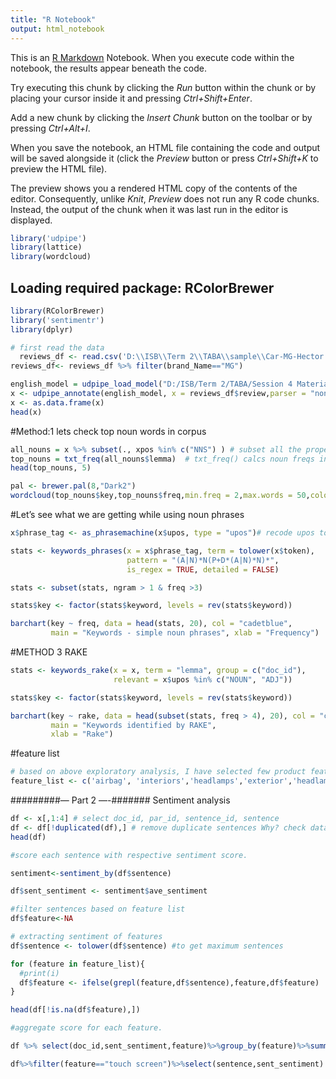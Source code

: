 ---
title: "R Notebook"
output: html_notebook
---

This is an [R Markdown](http://rmarkdown.rstudio.com) Notebook. When you execute code within the notebook, the results appear beneath the code. 

Try executing this chunk by clicking the *Run* button within the chunk or by placing your cursor inside it and pressing *Ctrl+Shift+Enter*. 

Add a new chunk by clicking the *Insert Chunk* button on the toolbar or by pressing *Ctrl+Alt+I*.

When you save the notebook, an HTML file containing the code and output will be saved alongside it (click the *Preview* button or press *Ctrl+Shift+K* to preview the HTML file).

The preview shows you a rendered HTML copy of the contents of the editor. Consequently, unlike *Knit*, *Preview* does not run any R code chunks. Instead, the output of the chunk when it was last run in the editor is displayed.

```{r}
library('udpipe')
library(lattice)
library(wordcloud)
```

## Loading required package: RColorBrewer
```{r}

library(RColorBrewer)
library('sentimentr')
library(dplyr)
```

```{r}
# first read the data
  reviews_df <- read.csv('D:\\ISB\\Term 2\\TABA\\sample\\Car-MG-Hector.csv',stringsAsFactors = FALSE)
reviews_df<- reviews_df %>% filter(brand_Name=="MG")

english_model = udpipe_load_model("D:/ISB/Term 2/TABA/Session 4 Materials/lec 4 materials/lec 4 materials/english-ewt-ud-2.4-190531.udpipe")  # file_model only needed
x <- udpipe_annotate(english_model, x = reviews_df$review,parser = "none",trace = FALSE) #%>% as.data.frame() %>% head()
x <- as.data.frame(x)
head(x)
```

#Method:1 lets check top noun words in corpus
```{r}
all_nouns = x %>% subset(., xpos %in% c("NNS") ) # subset all the proper noun in corpus
top_nouns = txt_freq(all_nouns$lemma)  # txt_freq() calcs noun freqs in desc order
head(top_nouns, 5) 
```
```{r}
pal <- brewer.pal(8,"Dark2")
wordcloud(top_nouns$key,top_nouns$freq,min.freq = 2,max.words = 50,colors=pal)
```


#Let’s see what we are getting while using noun phrases
```{r}
x$phrase_tag <- as_phrasemachine(x$upos, type = "upos")# recode upos to 1-letter tag for better regex pattern

stats <- keywords_phrases(x = x$phrase_tag, term = tolower(x$token), 
                          pattern = "(A|N)*N(P+D*(A|N)*N)*", 
                          is_regex = TRUE, detailed = FALSE)

stats <- subset(stats, ngram > 1 & freq >3)

stats$key <- factor(stats$keyword, levels = rev(stats$keyword))

barchart(key ~ freq, data = head(stats, 20), col = "cadetblue", 
         main = "Keywords - simple noun phrases", xlab = "Frequency")
```


#METHOD 3 RAKE
```{r}
stats <- keywords_rake(x = x, term = "lemma", group = c("doc_id"), 
                       relevant = x$upos %in% c("NOUN", "ADJ"))

stats$key <- factor(stats$keyword, levels = rev(stats$keyword))

barchart(key ~ rake, data = head(subset(stats, freq > 4), 20), col = "cadetblue", 
         main = "Keywords identified by RAKE", 
         xlab = "Rake")
```

#feature list
```{r}
# based on above exploratory analysis, I have selected few product features/attributes
feature_list <- c('airbag', 'interiors','headlamps','exterior','headlamp','voice command', 'boot space', 'panoramic sunroof', 'infotainment system', 'price range','music system', 'front grill', 'price','voice command', 'touch screen','value for money')
```

#########— Part 2 —-####### Sentiment analysis

```{r}
df <- x[,1:4] # select doc_id, par_id, sentence_id, sentence
df <- df[!duplicated(df),] # remove duplicate sentences Why? check dataframe x
head(df)
```


```{r}
#score each sentence with respective sentiment score.

sentiment<-sentiment_by(df$sentence)
```


```{r}
df$sent_sentiment <- sentiment$ave_sentiment
```

```{r}
#filter sentences based on feature list
df$feature<-NA

# extracting sentiment of features
df$sentence <- tolower(df$sentence) #to get maximum sentences

for (feature in feature_list){
  #print(i)
  df$feature <- ifelse(grepl(feature,df$sentence),feature,df$feature)
}

head(df[!is.na(df$feature),])
```

```{r}
#aggregate score for each feature.

df %>% select(doc_id,sent_sentiment,feature)%>%group_by(feature)%>%summarise(mean_sentiment = mean(sent_sentiment))
```

```{r}
df%>%filter(feature=="touch screen")%>%select(sentence,sent_sentiment)
```

